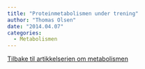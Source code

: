 ```yaml
---
title: "Proteinmetabolismen under trening"
author: "Thomas Olsen"
date: "2014.04.07"
categories: 
  - Metabolismen
---
```


[Tilbake til artikkelserien om metabolismen](../../metabolismen.html)
